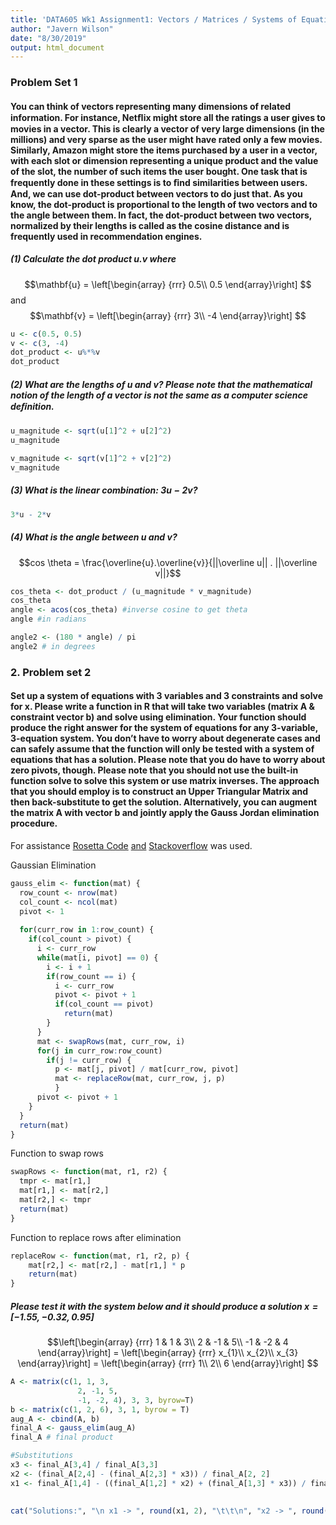 ---
title: 'DATA605 Wk1 Assignment1: Vectors / Matrices / Systems of Equation'
author: "Javern Wilson"
date: "8/30/2019"
output: html_document
---

### Problem Set 1

#### You can think of vectors representing many dimensions of related information. For instance, Netﬂix might store all the ratings a user gives to movies in a vector. This is clearly a vector of very large dimensions (in the millions) and very sparse as the user might have rated only a few movies. Similarly, Amazon might store the items purchased by a user in a vector, with each slot or dimension representing a unique product and the value of the slot, the number of such items the user bought. One task that is frequently done in these settings is to ﬁnd similarities between users. And, we can use dot-product between vectors to do just that. As you know, the dot-product is proportional to the length of two vectors and to the angle between them. In fact, the dot-product between two vectors, normalized by their lengths is called as the cosine distance and is frequently used in recommendation engines. 

##### (1) Calculate the dot product $u.v$ where 
$$\mathbf{u} = \left[\begin{array}
{rrr}
0.5\\
0.5
\end{array}\right]
$$
and $$\mathbf{v} = \left[\begin{array}
{rrr}
3\\
-4
\end{array}\right]
$$


```{r}

u <- c(0.5, 0.5)
v <- c(3, -4)
dot_product <- u%*%v
dot_product

```

##### (2) What are the lengths of $u$ and $v$? Please note that the mathematical notion of the length of a vector is not the same as a computer science deﬁnition. 


```{r}
u_magnitude <- sqrt(u[1]^2 + u[2]^2)
u_magnitude

v_magnitude <- sqrt(v[1]^2 + v[2]^2)
v_magnitude
```


##### (3) What is the linear combination: $3u−2v$? 

```{r}

3*u - 2*v

```


##### (4) What is the angle between $u$ and $v$?

$$cos \theta = \frac{\overline{u}.\overline{v}}{||\overline u|| . ||\overline v||}$$


```{r}

cos_theta <- dot_product / (u_magnitude * v_magnitude)
cos_theta
angle <- acos(cos_theta) #inverse cosine to get theta
angle #in radians

angle2 <- (180 * angle) / pi
angle2 # in degrees

```

### 2. Problem set 2

#### Set up a system of equations with 3 variables and 3 constraints and solve for x. Please write a function in R that will take two variables (matrix A & constraint vector b) and solve using elimination. Your function should produce the right answer for the system of equations for any 3-variable, 3-equation system. You don’t have to worry about degenerate cases and can safely assume that the function will only be tested with a system of equations that has a solution. Please note that you do have to worry about zero pivots, though. Please note that you should not use the built-in function solve to solve this system or use matrix inverses. The approach that you should employ is to construct an Upper Triangular Matrix and then back-substitute to get the solution. Alternatively, you can augment the matrix A with vector b and jointly apply the Gauss Jordan elimination procedure. 

For assistance [Rosetta Code](https://rosettacode.org/wiki/Reduced_row_echelon_form#R) [and](https://jameshoward.us/2015/04/20/matrix-row-echelon-form-in-r/) [Stackoverflow](https://stackoverflow.com/questions/16044377/how-to-do-gaussian-elimination-in-r-do-not-use-solve) was used.

Gaussian Elimination
```{r}

gauss_elim <- function(mat) {
  row_count <- nrow(mat)
  col_count <- ncol(mat)
  pivot <- 1
  
  for(curr_row in 1:row_count) {
    if(col_count > pivot) {
      i <- curr_row
      while(mat[i, pivot] == 0) {
        i <- i + 1
        if(row_count == i) {
          i <- curr_row
          pivot <- pivot + 1
          if(col_count == pivot)
            return(mat)
        }
      }
      mat <- swapRows(mat, curr_row, i)
      for(j in curr_row:row_count)
        if(j != curr_row) {
          p <- mat[j, pivot] / mat[curr_row, pivot]
          mat <- replaceRow(mat, curr_row, j, p)
          }
      pivot <- pivot + 1
    }
  }
  return(mat)
}
```


Function to swap rows
```{r}

swapRows <- function(mat, r1, r2) {
  tmpr <- mat[r1,]
  mat[r1,] <- mat[r2,]
  mat[r2,] <- tmpr
  return(mat)
}
```

Function to replace rows after elimination
```{r}
replaceRow <- function(mat, r1, r2, p) {
    mat[r2,] <- mat[r2,] - mat[r1,] * p
    return(mat)
}
```


##### Please test it with the system below and it should produce a solution $x = [−1.55,−0.32,0.95]$ 

$$\left[\begin{array} 
{rrr} 
1 & 1 & 3\\
2 & -1 & 5\\
-1 & -2 & 4
\end{array}\right] = \left[\begin{array} {rrr} x_{1}\\ x_{2}\\ x_{3} \end{array}\right] = \left[\begin{array} {rrr} 1\\ 2\\  6 \end{array}\right]
$$

```{r}
A <- matrix(c(1, 1, 3,
               2, -1, 5,
               -1, -2, 4), 3, 3, byrow=T)
b <- matrix(c(1, 2, 6), 3, 1, byrow = T)
aug_A <- cbind(A, b)
final_A <- gauss_elim(aug_A)
final_A # final product

#Substitutions
x3 <- final_A[3,4] / final_A[3,3]
x2 <- (final_A[2,4] - (final_A[2,3] * x3)) / final_A[2, 2]
x1 <- final_A[1,4] - ((final_A[1,2] * x2) + (final_A[1,3] * x3)) / final_A[1,1]

  
cat("Solutions:", "\n x1 -> ", round(x1, 2), "\t\t\n", "x2 -> ", round(x2, 2), "\t\t\n", "x3 -> ", round(x3, 2))
```